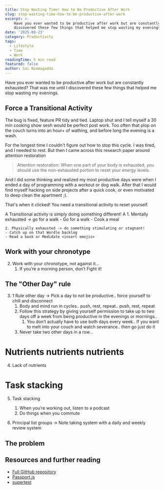 ```yaml
---
title: Stop Wasting Time! How to Be Productive After Work
slug: stop-wasting-time-how-to-be-productive-after-work
excerpt: >-
    Have you ever wanted to be productive after work but are constantly exhausted? That was me until I 
    discovered these few things that helped me stop wasting my evenings...
date: '2025-08-23'
category: Productivity
tags:
  - Lifestyle
  - Time
  - Work
readingTime: 5 min read
featured: false
author: Sai Nimmagadda
---
```


Have you ever wanted to be productive after work but are constantly exhausted? That was me until I discovered these few things that helped me stop wasting my evenings.

## Force a Transitional Activity

The bug is fixed, feature PR tidy and tied. Laptop shut and I tell myself a 30 min cooking show sesh would be perfect post work. Too often that plop on the couch turns into an hour+ of wathing, and before long the evening is a wash. 

For the longest time I couldn't figure out how to stop this cycle. I was tired, and I needed to rest. But then I came across this research paper around attention restoration

> Attention restoration: When one part of your body is exhausted, you should use the non-exhausted portion to reset your energy levels. 

And I did some thinking and realized my most productive days were when I ended a day of programming with a workout or dog walk. After that I would find myself hacking on side projects after a quick cook, or even motivated to deep clean the apartment ;).

That's when it clicked! You need a transitional activity to reset yourself.

A Transitional activity is simply doing something different! A 
    1. Mentally exhausted -> go for a walk
    - Go for a walk
    - Cook a meal

    2. Physically exhausted -> do something stimulating or stagnant!
    - Catch up on that Wordle backlog 
    - Read a book or Medidate <insert emojis>

## Work with your chronotype 

2. Work with your chronotype, not against it… 
    1. If you’re a morning person, don’t Fight it!

## The "Other Day" rule

3. 1 Rule other day -> Pick a day to not be productive.. force yourself to chill and disconnect 
    1. Body and mind run in cycles.. push, rest, repeat.. push, rest, repeat 
    2. Follow this strategy by giving yourself permission to take up to two days off a week from being productive in the evenings or mornings..
        1. You don’t actually have to use both days every week.. If you want to melt into your couch and watch severance.. then go just do it
    3. Never take two other days in a row… 

# Nutrients nutrients nutrients

4. Lack of nutrients 

# Task stacking 

5. Task stacking 
    1. When you’re working out, listen to a podcast 
    2. Do things when you commute 

6. Principal list groups -> Note taking system with a daily and weekly review system 


## The problem


## Resources and further reading

- [Full GitHub repository](https://github.com/funsaized/express-passport-github-oauth2-functional-testing)
- [Passport.js](https://www.passportjs.org)
- [supertest](https://github.com/ladjs/supertest)

[^1]: [DigitalOcean Intro to OAuth 2.0](https://www.digitalocean.com/community/tutorials/an-introduction-to-oauth-2)
[^2]: [passport-strategy](https://github.com/jaredhanson/passport-strategy?tab=readme-ov-file#implement-authentication)

